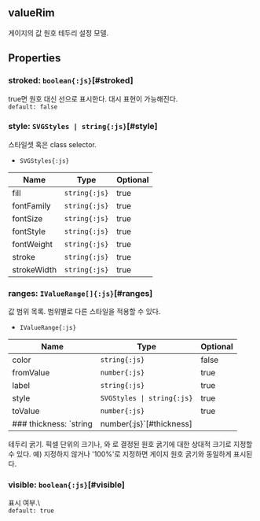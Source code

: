 ## valueRim
게이지의 값 원호 테두리 설정 모델.
## Properties

### stroked: `boolean{:js}`[#stroked]
true면 원호 대신 선으로 표시한다.
대시 표현이 가능해진다.  
`default: false`  

### style: `SVGStyles | string{:js}`[#style]
스타일셋 혹은 class selector.  
- `SVGStyles{:js}` 

| Name | Type | Optional |  
| ----- | ----- | ----- |  
| fill | `string{:js}` | true |  
| fontFamily | `string{:js}` | true |  
| fontSize | `string{:js}` | true |  
| fontStyle | `string{:js}` | true |  
| fontWeight | `string{:js}` | true |  
| stroke | `string{:js}` | true |  
| strokeWidth | `string{:js}` | true |
### ranges: `IValueRange[]{:js}`[#ranges]
값 범위 목록.
범위별로 다른 스타일을 적용할 수 있다.  
- `IValueRange{:js}` 

| Name | Type | Optional |  
| ----- | ----- | ----- |  
| color | `string{:js}` | false |  
| fromValue | `number{:js}` | true |  
| label | `string{:js}` | true |  
| style | `SVGStyles \| string{:js}` | true |  
| toValue | `number{:js}` | true |
### thickness: `string | number{:js}`[#thickness]
테두리 굵기.
픽셀 단위의 크기나,   와   로 결정된 원호 굵기에 대한 상대적 크기로 지정할 수 있다.
예) 지정하지 않거나 '100%'로 지정하면 게이지 원호 굵기와 동일하게 표시된다.  

### visible: `boolean{:js}`[#visible]
표시 여부.\  
`default: true`  
